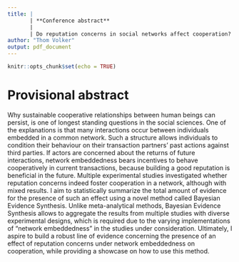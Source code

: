 ```yaml
---
title: | 
       | **Conference abstract**
       |
       | Do reputation concerns in social networks affect cooperation? Combining results from 8 studies.
author: "Thom Volker"
output: pdf_document
---
```


```r
knitr::opts_chunk$set(echo = TRUE)
```

# Provisional abstract

Why sustainable cooperative relationships between human beings can persist, is one of longest standing questions in the social sciences. One of the explanations is that many interactions occur between individuals embedded in a common network. Such a structure allows individuals to condition their behaviour on their transaction partners' past actions against third parties. If actors are concerned about the returns of future interactions, network embeddedness bears incentives to behave cooperatively in current transactions, because building a good reputation is beneficial in the future. Multiple experimental studies investigated whether reputation concerns indeed foster cooperation in a network, although with mixed results. I aim to statistically summarize the total amount of evidence for the presence of such an effect using a novel method called Bayesian Evidence Synthesis. Unlike meta-analytical methods, Bayesian Evidence Synthesis allows to aggregate the results from multiple studies with diverse experimental designs, which is required due to the varying implementations of "network embeddedness" in the studies under consideration. Ultimately, I aspire to build a robust line of evidence concerning the presence of an effect of reputation concerns under network embeddedness on cooperation, while providing a showcase on how to use this method.

